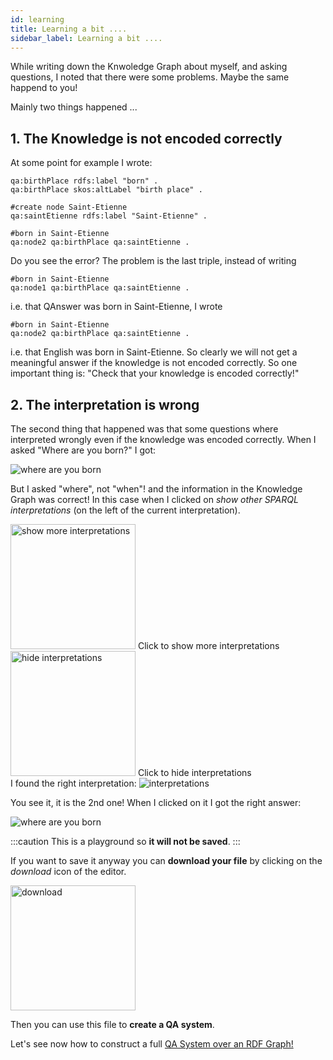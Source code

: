 ```yaml
---
id: learning
title: Learning a bit ....
sidebar_label: Learning a bit ....
---
```



While writing down the Knwoledge Graph about myself, and asking questions, I noted that there were some problems. 
Maybe the same happend to you! 

Mainly two things happened ...

## 1. The Knowledge is not encoded correctly

At some point for example I wrote:

```
qa:birthPlace rdfs:label "born" .
qa:birthPlace skos:altLabel "birth place" .

#create node Saint-Etienne
qa:saintEtienne rdfs:label "Saint-Etienne" .

#born in Saint-Etienne
qa:node2 qa:birthPlace qa:saintEtienne . 
```


Do you see the error? The problem is the last triple, instead of writing
```
#born in Saint-Etienne
qa:node1 qa:birthPlace qa:saintEtienne . 
```


i.e. that QAnswer was born in Saint-Etienne, I wrote
```
#born in Saint-Etienne
qa:node2 qa:birthPlace qa:saintEtienne . 
```


i.e. that English was born in Saint-Etienne. So clearly we will not get a meaningful answer if
the knowledge is not encoded correctly. So one important thing is: "Check that your knowledge is encoded correctly!"


## 2. The interpretation is wrong
The second thing that happened was that some questions where interpreted wrongly even if the knowledge was encoded
correctly. When I asked "Where are you born?"
I got:

<Image src='/img/screenshots/playground-graph/where-born-wrong-interpretation.png' alt='where are you born' />

But I asked "where", not "when"! and the information in the Knowledge Graph was correct!
In this case when I clicked on <i>show other SPARQL interpretations</i> (on the left of the current interpretation).
<div style={{ display: 'flex', alignItems: 'center', gap: '30px', marginBottom: '20px', justifyContent: 'center' }}>
    <div style={{ display: 'flex', flexDirection: 'column', alignItems: 'center'}}>
        <img src='/img/screenshots/playground-graph/born-at-interpretations-btn.png' alt='show more interpretations' width='200px'/>
        Click to show more interpretations
    </div>
    <div style={{ display: 'flex', flexDirection: 'column', alignItems: 'center'}}>
        <img src='/img/screenshots/playground-graph/born-at-interpretations-open.png' alt='hide interpretations' width='200px'/>
        Click to hide interpretations
    </div>
</div>
I found the right interpretation:

<Image src='/img/screenshots/playground-graph/where-born-sparql-interpretations.png' alt='interpretations' />

You see it, it is the 2nd one! When I clicked on it I got the right answer:

<Image src='/img/screenshots/playground-graph/where-born.png' alt='where are you born' />

:::caution
This is a playground so **it will not be saved**.
:::

<div>
    <Admonition type="tip">
    <p>If you want to save it anyway you can <b>download your file</b> by clicking on the <i>download</i> icon of the editor.</p>
    <div style={{ display: 'flex', alignItems: 'center', justifyContent: 'center', marginBottom: '20px' }}>
        <img src='/img/screenshots/playground-graph/download-playground.png' alt='download' width='200px'/>
    </div>
    <p>Then you can use this file to <b>create a QA system</b>.</p>
    </Admonition>
</div>

Let's see now how to construct a full [QA System over an RDF Graph!](/tutorial-ui-graph/rdf-to-qa)